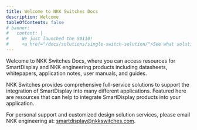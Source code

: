 ```yaml
---
title: Welcome to NKK Switches Docs
description: Welcome
tableOfContents: false
# banner:
#   content: |
#     We just launched the S0110!
#     <a href="/docs/solutions/single-switch-solution/">See what solutions are available for you!</a>
---
```



Welcome to NKK Switches Docs, where you can access resources for SmartDisplay and NKK engineering products including datasheets, whitepapers, application notes, user manuals, and guides.

NKK Switches provides comprehensive full-service solutions to support the integration of SmartDisplay into many different applications.
Featured here are resources that can help to integrate SmartDisplay products into your application.

For personal support and customized design solution services, please email NKK engineering at: smartdisplay@nkkswitches.com.

<LinkCard
  title="Download Catalog"
  href="https://www.nkkswitches.com/pdf/smartswitch-1.pdf" target="_blank" rel="noopener noreferrer"
  description="Download our SmartDisplay complete catalog."
/>

<LinkCard
  title="SmartDisplay Brochure"
  href="https://www.nkkswitches.com/pdf/NKKSmartDisplayBrochure.pdf" target="_blank" rel="noopener noreferrer"
  description="Download our SmartDisplay brochure for an overview of the entire SmartDisplay product line, available development kits, and design solution services."
/>

<LinkCard
  title="Product Selector"
  href="https://www.nkkswitches.com/pdf/NKK_SmartDisplay_Product_Selector_Guide.pdf" target="_blank" rel="noopener noreferrer"
  description="Download our SmartDisplay Product Selector to view part details, specifications, and features by product."
/>

<LinkCard
  title="SmartDisplay Products"
  href="https://www.nkkswitches.com/smartdisplay/" target="_blank" rel="noopener noreferrer"
  description="View the entire line of SmartDisplay products, 100-piece pricing, and available inventory."
/>

<LinkCard
  title="Software Downloads"
  href="https://www.nkkswitches.com/download-software/" target="_blank" rel="noopener noreferrer"
  description="Our C source code is available for our Engineering Development Kits, in addition to our Engineering Kits Communicator program, a GUI that can operate our Kits and other controllers."
/>